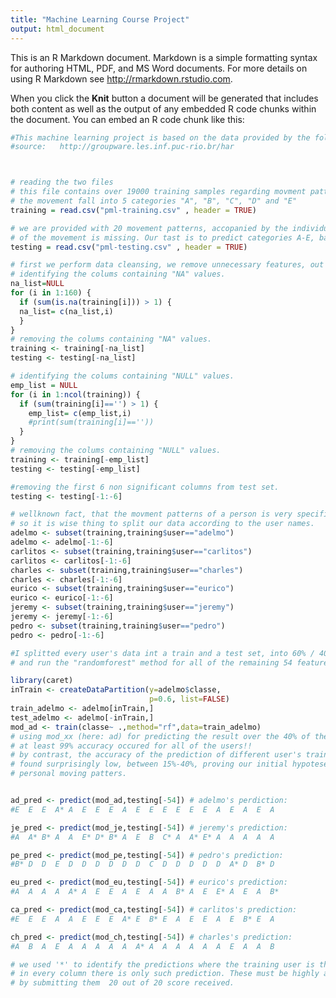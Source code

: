 ```yaml
---
title: "Machine Learning Course Project"
output: html_document
---
```


This is an R Markdown document. Markdown is a simple formatting syntax for authoring HTML, PDF, and MS Word documents. For more details on using R Markdown see <http://rmarkdown.rstudio.com>.

When you click the **Knit** button a document will be generated that includes both content as well as the output of any embedded R code chunks within the document. You can embed an R code chunk like this:

```r
#This machine learning project is based on the data provided by the following 
#source:   http://groupware.les.inf.puc-rio.br/har



# reading the two files
# this file contains over 19000 training samples regarding movment patterns featuring 6 individuals
# the movement fall into 5 categories "A", "B", "C", "D" and "E"
training = read.csv("pml-training.csv" , header = TRUE)

# we are provided with 20 movement patterns, accopanied by the individuals who performed them, but the "categiry" 
# of the movement is missing. Our tast is to predict categories A-E, based upon the above training data.
testing = read.csv("pml-testing.csv" , header = TRUE)

# first we perform data cleansing, we remove unnecessary features, out of the more the 160 provided. 
# identifying the colums containing "NA" values. 
na_list=NULL
for (i in 1:160) {
  if (sum(is.na(training[i])) > 1) {
  na_list= c(na_list,i)
  }
}
# removing the colums containing "NA" values. 
training <- training[-na_list]
testing <- testing[-na_list]

# identifying the colums containing "NULL" values. 
emp_list = NULL
for (i in 1:ncol(training)) {
  if (sum(training[i]=='') > 1) {
    emp_list= c(emp_list,i)
    #print(sum(training[i]==''))
  }
}
# removing the colums containing "NULL" values. 
training <- training[-emp_list]
testing <- testing[-emp_list]

#removing the first 6 non significant columns from test set.
testing <- testing[-1:-6]

# wellknown fact, that the movment patterns of a person is very specific to the person
# so it is wise thing to split our data according to the user names.
adelmo <- subset(training,training$user=="adelmo") 
adelmo <- adelmo[-1:-6]
carlitos <- subset(training,training$user=="carlitos")
carlitos <- carlitos[-1:-6]
charles <- subset(training,training$user=="charles")
charles <- charles[-1:-6]
eurico <- subset(training,training$user=="eurico")
eurico <- eurico[-1:-6]
jeremy <- subset(training,training$user=="jeremy")
jeremy <- jeremy[-1:-6]
pedro <- subset(training,training$user=="pedro")
pedro <- pedro[-1:-6]

#I splitted every user's data int a train and a test set, into 60% / 40% partitions,
# and run the "randomforest" method for all of the remaining 54 features, see this for "Adelmo" below:

library(caret)
inTrain <- createDataPartition(y=adelmo$classe,
                               p=0.6, list=FALSE)
train_adelmo <- adelmo[inTrain,]
test_adelmo <- adelmo[-inTrain,]
mod_ad <- train(classe~ .,method="rf",data=train_adelmo)
# using mod_xx (here: ad) for predicting the result over the 40% of the remaining data 
# at least 99% accuracy occured for all of the users!! 
# by contrast, the accuracy of the prediction of different user's training ang testing sets 
# found surprisingly low, between 15%-40%, proving our initial hypoteses about the specificity of 
# personal moving patters. 


ad_pred <- predict(mod_ad,testing[-54]) # adelmo's perdiction:
#E  E  E  A* A  E  E  E  A  E  E  E  E  E  E  A  E  A  E  A

je_pred <- predict(mod_je,testing[-54]) # jeremy's prediction:
#A  A* B* A  A  E* D* B* A  E  B  C* A  A* E* A  A  A  A  A

pe_pred <- predict(mod_pe,testing[-54]) # pedro's prediction:
#B* D  D  E  D  D  D  D  D  D  C  D  D  D  D  D  A* D  B* D

eu_pred <- predict(mod_eu,testing[-54]) # eurico's prediction:
#A  A  A  A  A* A  E  E  A  E  A  A  B* A  E  E* A  E  A  B*

ca_pred <- predict(mod_ca,testing[-54]) # carlitos's prediction:
#E  E  E  A  A  E  E  E  A* E  B* E  A  E  E  A  E  B* E  A

ch_pred <- predict(mod_ch,testing[-54]) # charles's prediction:
#A  B  A  E  A  A  A  A  A  A* A  A  A  A  A  A  E  A  A  B

# we used '*' to identify the predictions where the training user is the same as test user.
# in every column there is only such prediction. These must be highly accurate predictions!!
# by submitting them  20 out of 20 score received.

```

